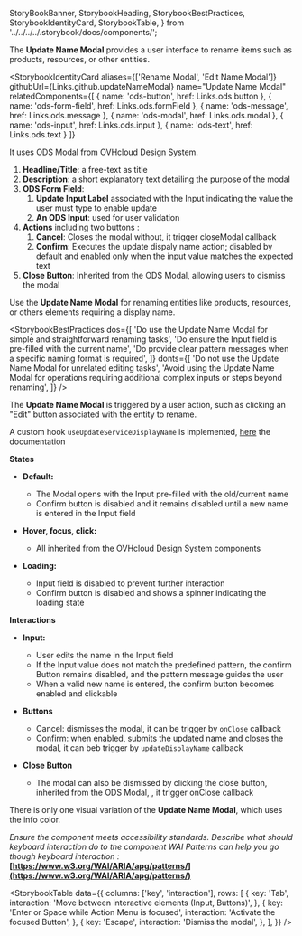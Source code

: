   StoryBookBanner,
  StorybookHeading,
  StorybookBestPractices,
  StorybookIdentityCard,
  StorybookTable,
} from '../../../../.storybook/docs/components/';

<Meta title="Templates/Update Name Modal/Documentation" />

<StoryBookBanner of={meta} />

The **Update Name Modal** provides a user interface to rename items such as products, resources, or other entities.

<StorybookHeading label="Overview" level={2} />

<StorybookIdentityCard
  aliases={['Rename Modal', 'Edit Name Modal']}
  githubUrl={Links.github.updateNameModal}
  name="Update Name Modal"
  relatedComponents={[
    { name: 'ods-button', href: Links.ods.button },
    { name: 'ods-form-field', href: Links.ods.formField },
    { name: 'ods-message', href: Links.ods.message },
    { name: 'ods-modal', href: Links.ods.modal },
    { name: 'ods-input', href: Links.ods.input },
    { name: 'ods-text', href: Links.ods.text }
  ]}
>

It uses ODS Modal from OVHcloud Design System.

</StorybookIdentityCard>

<StorybookHeading label="Anatomy" level={2} />

1. **Headline/Title**: a free-text as title
2. **Description**: a short explanatory text detailing the purpose of the modal
3. **ODS Form Field**:
   1. **Update Input Label** associated with the Input indicating the value the user must type to enable update
   2. **An ODS Input**: used for user validation
4. **Actions** including two buttons :
   1. **Cancel**: Closes the modal without, it trigger closeModal callback
   2. **Confirm**: Executes the update dispaly name action; disabled by default and enabled only when the input value matches the expected text
5. **Close Button**: Inherited from the ODS Modal, allowing users to dismiss the modal

<StorybookHeading label="Usage" level={2} />

Use the **Update Name Modal** for renaming entities like products, resources, or others elements requiring a display name.

<StorybookHeading label="Dos & Don'ts" level={2} />

<StorybookBestPractices
  dos={[
    'Do use the Update Name Modal for simple and straightforward renaming tasks',
    'Do ensure the Input field is pre-filled with the current name',
    'Do provide clear pattern messages when a specific naming format is required',
  ]}
  donts={[
    'Do not use the Update Name Modal for unrelated editing tasks',
    'Avoid using the Update Name Modal for operations requiring additional complex inputs or steps beyond renaming',
  ]}
/>

<StorybookHeading label="Placement" level={2} />

The **Update Name Modal** is triggered by a user action, such as clicking an "Edit" button associated with the entity to rename.

<StorybookHeading label="Api Service" level={2} />

A custom hook `useUpdateServiceDisplayName` is implemented, [here](/docs/hooks-useupdateservicename--technical-information) the documentation

<StorybookHeading label="Behaviour" level={2} />

**States**

- **Default:**

  - The Modal opens with the Input pre-filled with the old/current name
  - Confirm button is disabled and it remains disabled until a new name is entered in the Input field

- **Hover, focus, click:**

  - All inherited from the OVHcloud Design System components

- **Loading:**
  - Input field is disabled to prevent further interaction
  - Confirm button is disabled and shows a spinner indicating the loading state

**Interactions**

- **Input:**

  - User edits the name in the Input field
  - If the Input value does not match the predefined pattern, the confirm Button remains disabled, and the pattern message guides the user
  - When a valid new name is entered, the confirm button becomes enabled and clickable

- **Buttons**

  - Cancel: dismisses the modal, it can be trigger by `onClose` callback
  - Confirm: when enabled, submits the updated name and closes the modal, it can beb trigger by `updateDisplayName` callback

- **Close Button**
  - The modal can also be dismissed by clicking the close button, inherited from the ODS Modal, , it trigger onClose callback

<StorybookHeading label="Variations" level={2} />

There is only one visual variation of the **Update Name Modal**, which uses the info color.

<StorybookHeading label="Accessibility" level={2} />

_Ensure the component meets accessibility standards.
Describe what should keyboard interaction do to the component
WAI Patterns can help you go though keyboard interaction :_ **[https://www.w3.org/WAI/ARIA/apg/patterns/](https://www.w3.org/WAI/ARIA/apg/patterns/)**

<StorybookTable
  data={{
    columns: ['key', 'interaction'],
    rows: [
      {
        key: 'Tab',
        interaction: 'Move between interactive elements (Input, Buttons)',
      },
      {
        key: 'Enter or Space while Action Menu is focused',
        interaction: 'Activate the focused Button',
      },
      {
        key: 'Escape',
        interaction: 'Dismiss the modal',
      },
    ],
  }}
/>
